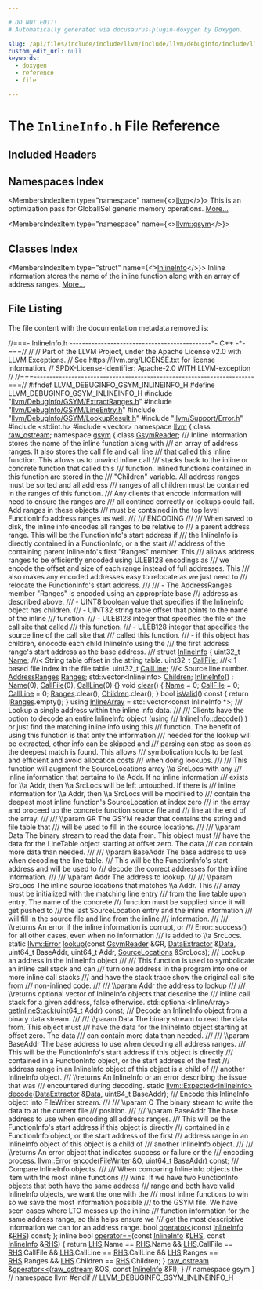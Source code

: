 ```yaml
---

# DO NOT EDIT!
# Automatically generated via docusaurus-plugin-doxygen by Doxygen.

slug: /api/files/include/include/llvm/include/llvm/debuginfo/include/llvm/debuginfo/gsym/inlineinfo-h
custom_edit_url: null
keywords:
  - doxygen
  - reference
  - file

---
```





# The `InlineInfo.h` File Reference

<DoxygenPage pluginConfig={pluginConfig}>



## Included Headers

<IncludesList>
<IncludesListItem
  filePath="llvm/DebugInfo/GSYM/ExtractRanges.h"
  permalink="/docs/api/files/include/include/llvm/include/llvm/debuginfo/include/llvm/debuginfo/gsym/extractranges-h"
  isLocal="true" />
<IncludesListItem
  filePath="llvm/DebugInfo/GSYM/LineEntry.h"
  permalink="/docs/api/files/include/include/llvm/include/llvm/debuginfo/include/llvm/debuginfo/gsym/lineentry-h"
  isLocal="true" />
<IncludesListItem
  filePath="llvm/DebugInfo/GSYM/LookupResult.h"
  permalink="/docs/api/files/include/include/llvm/include/llvm/debuginfo/include/llvm/debuginfo/gsym/lookupresult-h"
  isLocal="true" />
<IncludesListItem
  filePath="llvm/Support/Error.h"
  permalink="/docs/api/files/include/include/llvm/include/llvm/support/error-h"
  isLocal="true" />
<IncludesListItem
  filePath="stdint.h"
  permalink=""
  isLocal="false" />
<IncludesListItem
  filePath="vector"
  permalink=""
  isLocal="false" />
</IncludesList>

## Namespaces Index

<MembersIndex>

<MembersIndexItem
  type="namespace"
  name={<><a href="/docs/api/namespaces/llvm">llvm</a></>}>
This is an optimization pass for GlobalISel generic memory operations. <a href="/docs/api/namespaces/llvm/#details">More...</a>
</MembersIndexItem>

<MembersIndexItem
  type="namespace"
  name={<><a href="/docs/api/namespaces/llvm/gsym">llvm::gsym</a></>}>
</MembersIndexItem>

</MembersIndex>

## Classes Index

<MembersIndex>

<MembersIndexItem
  type="struct"
  name={<><a href="/docs/api/structs/llvm/gsym/inlineinfo">InlineInfo</a></>}>
Inline information stores the name of the inline function along with an array of address ranges. <a href="/docs/api/structs/llvm/gsym/inlineinfo/#details">More...</a>
</MembersIndexItem>

</MembersIndex>


## File Listing

The file content with the documentation metadata removed is:

<ProgramListing>

<Link id="l00001" /><CodeLine lineNumber="1"><Highlight kind="comment">//===- InlineInfo.h ---------------------------------------------&#42;- C++ -&#42;-===//</Highlight><Highlight kind="normal"></Highlight></CodeLine>
<Link id="l00002" /><CodeLine lineNumber="2"><Highlight kind="normal"></Highlight><Highlight kind="comment">//</Highlight><Highlight kind="normal"></Highlight></CodeLine>
<Link id="l00003" /><CodeLine lineNumber="3"><Highlight kind="normal"></Highlight><Highlight kind="comment">// Part of the LLVM Project, under the Apache License v2.0 with LLVM Exceptions.</Highlight><Highlight kind="normal"></Highlight></CodeLine>
<Link id="l00004" /><CodeLine lineNumber="4"><Highlight kind="normal"></Highlight><Highlight kind="comment">// See https://llvm.org/LICENSE.txt for license information.</Highlight><Highlight kind="normal"></Highlight></CodeLine>
<Link id="l00005" /><CodeLine lineNumber="5"><Highlight kind="normal"></Highlight><Highlight kind="comment">// SPDX-License-Identifier: Apache-2.0 WITH LLVM-exception</Highlight><Highlight kind="normal"></Highlight></CodeLine>
<Link id="l00006" /><CodeLine lineNumber="6"><Highlight kind="normal"></Highlight><Highlight kind="comment">//</Highlight><Highlight kind="normal"></Highlight></CodeLine>
<Link id="l00007" /><CodeLine lineNumber="7"><Highlight kind="normal"></Highlight><Highlight kind="comment">//===----------------------------------------------------------------------===//</Highlight><Highlight kind="normal"></Highlight></CodeLine>
<Link id="l00008" /><CodeLine lineNumber="8"><Highlight kind="normal"></Highlight></CodeLine>
<Link id="l00009" /><CodeLine lineNumber="9"><Highlight kind="normal"></Highlight><Highlight kind="preprocessor">#ifndef LLVM&#95;DEBUGINFO&#95;GSYM&#95;INLINEINFO&#95;H</Highlight><Highlight kind="normal"></Highlight></CodeLine>
<Link id="l00010" /><CodeLine lineNumber="10"><Highlight kind="normal"></Highlight><Highlight kind="preprocessor">#define LLVM&#95;DEBUGINFO&#95;GSYM&#95;INLINEINFO&#95;H</Highlight><Highlight kind="normal"></Highlight></CodeLine>
<Link id="l00011" /><CodeLine lineNumber="11"><Highlight kind="normal"></Highlight></CodeLine>
<Link id="l00012" /><CodeLine lineNumber="12"><Highlight kind="normal"></Highlight><Highlight kind="preprocessor">#include &quot;<a href="/docs/api/files/include/include/llvm/include/llvm/debuginfo/include/llvm/debuginfo/gsym/extractranges-h">llvm/DebugInfo/GSYM/ExtractRanges.h</a>&quot;</Highlight><Highlight kind="normal"></Highlight></CodeLine>
<Link id="l00013" /><CodeLine lineNumber="13"><Highlight kind="normal"></Highlight><Highlight kind="preprocessor">#include &quot;<a href="/docs/api/files/include/include/llvm/include/llvm/debuginfo/include/llvm/debuginfo/gsym/lineentry-h">llvm/DebugInfo/GSYM/LineEntry.h</a>&quot;</Highlight><Highlight kind="normal"></Highlight></CodeLine>
<Link id="l00014" /><CodeLine lineNumber="14"><Highlight kind="normal"></Highlight><Highlight kind="preprocessor">#include &quot;<a href="/docs/api/files/include/include/llvm/include/llvm/debuginfo/include/llvm/debuginfo/gsym/lookupresult-h">llvm/DebugInfo/GSYM/LookupResult.h</a>&quot;</Highlight><Highlight kind="normal"></Highlight></CodeLine>
<Link id="l00015" /><CodeLine lineNumber="15"><Highlight kind="normal"></Highlight><Highlight kind="preprocessor">#include &quot;<a href="/docs/api/files/include/include/llvm/include/llvm/support/error-h">llvm/Support/Error.h</a>&quot;</Highlight><Highlight kind="normal"></Highlight></CodeLine>
<Link id="l00016" /><CodeLine lineNumber="16"><Highlight kind="normal"></Highlight><Highlight kind="preprocessor">#include &lt;stdint.h&gt;</Highlight><Highlight kind="normal"></Highlight></CodeLine>
<Link id="l00017" /><CodeLine lineNumber="17"><Highlight kind="normal"></Highlight><Highlight kind="preprocessor">#include &lt;vector&gt;</Highlight><Highlight kind="normal"></Highlight></CodeLine>
<Link id="l00018" /><CodeLine lineNumber="18"><Highlight kind="normal"></Highlight></CodeLine>
<Link id="l00019" /><CodeLine lineNumber="19"><Highlight kind="normal"></Highlight><Highlight kind="keyword">namespace </Highlight><Highlight kind="normal"><a href="/docs/api/namespaces/llvm">llvm</a> &#123;</Highlight></CodeLine>
<Link id="l00020" /><CodeLine lineNumber="20"><Highlight kind="normal"></Highlight><Highlight kind="keyword">class </Highlight><Highlight kind="normal"><a href="/docs/api/classes/llvm/raw-ostream">raw&#95;ostream</a>;</Highlight></CodeLine>
<Link id="l00021" /><CodeLine lineNumber="21"><Highlight kind="normal"></Highlight></CodeLine>
<Link id="l00022" /><CodeLine lineNumber="22"><Highlight kind="normal"></Highlight><Highlight kind="keyword">namespace </Highlight><Highlight kind="normal"><a href="/docs/api/namespaces/llvm/gsym">gsym</a> &#123;</Highlight></CodeLine>
<Link id="l00023" /><CodeLine lineNumber="23"><Highlight kind="normal"></Highlight></CodeLine>
<Link id="l00024" /><CodeLine lineNumber="24"><Highlight kind="normal"></Highlight><Highlight kind="keyword">class </Highlight><Highlight kind="normal"><a href="/docs/api/classes/llvm/gsym/gsymreader">GsymReader</a>;</Highlight><Highlight kind="comment"></Highlight></CodeLine>
<Link id="l00025" /><CodeLine lineNumber="25"><Highlight kind="comment">/// Inline information stores the name of the inline function along with</Highlight></CodeLine>
<Link id="l00026" /><CodeLine lineNumber="26"><Highlight kind="comment">/// an array of address ranges. It also stores the call file and call line</Highlight></CodeLine>
<Link id="l00027" /><CodeLine lineNumber="27"><Highlight kind="comment">/// that called this inline function. This allows us to unwind inline call</Highlight></CodeLine>
<Link id="l00028" /><CodeLine lineNumber="28"><Highlight kind="comment">/// stacks back to the inline or concrete function that called this</Highlight></CodeLine>
<Link id="l00029" /><CodeLine lineNumber="29"><Highlight kind="comment">/// function. Inlined functions contained in this function are stored in the</Highlight></CodeLine>
<Link id="l00030" /><CodeLine lineNumber="30"><Highlight kind="comment">/// &quot;Children&quot; variable. All address ranges must be sorted and all address</Highlight></CodeLine>
<Link id="l00031" /><CodeLine lineNumber="31"><Highlight kind="comment">/// ranges of all children must be contained in the ranges of this function.</Highlight></CodeLine>
<Link id="l00032" /><CodeLine lineNumber="32"><Highlight kind="comment">/// Any clients that encode information will need to ensure the ranges are</Highlight></CodeLine>
<Link id="l00033" /><CodeLine lineNumber="33"><Highlight kind="comment">/// all contined correctly or lookups could fail. Add ranges in these objects</Highlight></CodeLine>
<Link id="l00034" /><CodeLine lineNumber="34"><Highlight kind="comment">/// must be contained in the top level FunctionInfo address ranges as well.</Highlight></CodeLine>
<Link id="l00035" /><CodeLine lineNumber="35"><Highlight kind="comment">///</Highlight></CodeLine>
<Link id="l00036" /><CodeLine lineNumber="36"><Highlight kind="comment">/// ENCODING</Highlight></CodeLine>
<Link id="l00037" /><CodeLine lineNumber="37"><Highlight kind="comment">///</Highlight></CodeLine>
<Link id="l00038" /><CodeLine lineNumber="38"><Highlight kind="comment">/// When saved to disk, the inline info encodes all ranges to be relative to</Highlight></CodeLine>
<Link id="l00039" /><CodeLine lineNumber="39"><Highlight kind="comment">/// a parent address range. This will be the FunctionInfo&#39;s start address if</Highlight></CodeLine>
<Link id="l00040" /><CodeLine lineNumber="40"><Highlight kind="comment">/// the InlineInfo is directly contained in a FunctionInfo, or a the start</Highlight></CodeLine>
<Link id="l00041" /><CodeLine lineNumber="41"><Highlight kind="comment">/// address of the containing parent InlineInfo&#39;s first &quot;Ranges&quot; member. This</Highlight></CodeLine>
<Link id="l00042" /><CodeLine lineNumber="42"><Highlight kind="comment">/// allows address ranges to be efficiently encoded using ULEB128 encodings as</Highlight></CodeLine>
<Link id="l00043" /><CodeLine lineNumber="43"><Highlight kind="comment">/// we encode the offset and size of each range instead of full addresses. This</Highlight></CodeLine>
<Link id="l00044" /><CodeLine lineNumber="44"><Highlight kind="comment">/// also makes any encoded addresses easy to relocate as we just need to</Highlight></CodeLine>
<Link id="l00045" /><CodeLine lineNumber="45"><Highlight kind="comment">/// relocate the FunctionInfo&#39;s start address.</Highlight></CodeLine>
<Link id="l00046" /><CodeLine lineNumber="46"><Highlight kind="comment">///</Highlight></CodeLine>
<Link id="l00047" /><CodeLine lineNumber="47"><Highlight kind="comment">/// - The AddressRanges member &quot;Ranges&quot; is encoded using an appropriate base</Highlight></CodeLine>
<Link id="l00048" /><CodeLine lineNumber="48"><Highlight kind="comment">///   address as described above.</Highlight></CodeLine>
<Link id="l00049" /><CodeLine lineNumber="49"><Highlight kind="comment">/// - UINT8 boolean value that specifies if the InlineInfo object has children.</Highlight></CodeLine>
<Link id="l00050" /><CodeLine lineNumber="50"><Highlight kind="comment">/// - UINT32 string table offset that points to the name of the inline</Highlight></CodeLine>
<Link id="l00051" /><CodeLine lineNumber="51"><Highlight kind="comment">///   function.</Highlight></CodeLine>
<Link id="l00052" /><CodeLine lineNumber="52"><Highlight kind="comment">/// - ULEB128 integer that specifies the file of the call site that called</Highlight></CodeLine>
<Link id="l00053" /><CodeLine lineNumber="53"><Highlight kind="comment">///   this function.</Highlight></CodeLine>
<Link id="l00054" /><CodeLine lineNumber="54"><Highlight kind="comment">/// - ULEB128 integer that specifies the source line of the call site that</Highlight></CodeLine>
<Link id="l00055" /><CodeLine lineNumber="55"><Highlight kind="comment">///   called this function.</Highlight></CodeLine>
<Link id="l00056" /><CodeLine lineNumber="56"><Highlight kind="comment">/// - if this object has children, enocode each child InlineInfo using the</Highlight></CodeLine>
<Link id="l00057" /><CodeLine lineNumber="57"><Highlight kind="comment">///   the first address range&#39;s start address as the base address.</Highlight></CodeLine>
<Link id="l00058" /><CodeLine lineNumber="58"><Highlight kind="comment">///</Highlight><Highlight kind="normal"></Highlight></CodeLine>
<Link id="l00059" /><CodeLine lineNumber="59" lineLink="/docs/api/structs/llvm/gsym/inlineinfo"><Highlight kind="normal"></Highlight><Highlight kind="keyword">struct </Highlight><Highlight kind="normal"><a href="/docs/api/structs/llvm/gsym/inlineinfo/#a20b089b7dd2fd022435d492a9ddeab36">InlineInfo</a> &#123;</Highlight></CodeLine>
<Link id="l00060" /><CodeLine lineNumber="60"><Highlight kind="normal"></Highlight></CodeLine>
<Link id="l00061" /><CodeLine lineNumber="61" lineLink="/docs/api/structs/llvm/gsym/inlineinfo/#af36254c514e0067df9e218d445271def"><Highlight kind="normal">  uint32&#95;t <a href="/docs/api/structs/llvm/gsym/inlineinfo/#af36254c514e0067df9e218d445271def">Name</a>; </Highlight><Highlight kind="comment">///&lt; String table offset in the string table.</Highlight><Highlight kind="normal"></Highlight></CodeLine>
<Link id="l00062" /><CodeLine lineNumber="62" lineLink="/docs/api/structs/llvm/gsym/inlineinfo/#a7dc376fcf6081633e4944a717040be46"><Highlight kind="normal">  uint32&#95;t <a href="/docs/api/structs/llvm/gsym/inlineinfo/#a7dc376fcf6081633e4944a717040be46">CallFile</a>; </Highlight><Highlight kind="comment">///&lt; 1 based file index in the file table.</Highlight><Highlight kind="normal"></Highlight></CodeLine>
<Link id="l00063" /><CodeLine lineNumber="63" lineLink="/docs/api/structs/llvm/gsym/inlineinfo/#ac42ae93d420307f9cf934d78c0ad661d"><Highlight kind="normal">  uint32&#95;t <a href="/docs/api/structs/llvm/gsym/inlineinfo/#ac42ae93d420307f9cf934d78c0ad661d">CallLine</a>; </Highlight><Highlight kind="comment">///&lt; Source line number.</Highlight><Highlight kind="normal"></Highlight></CodeLine>
<Link id="l00064" /><CodeLine lineNumber="64" lineLink="/docs/api/structs/llvm/gsym/inlineinfo/#a55c9eb4dff498093824304e525a9017a"><Highlight kind="normal">  <a href="/docs/api/classes/llvm/addressranges">AddressRanges</a> <a href="/docs/api/structs/llvm/gsym/inlineinfo/#a55c9eb4dff498093824304e525a9017a">Ranges</a>;</Highlight></CodeLine>
<Link id="l00065" /><CodeLine lineNumber="65" lineLink="/docs/api/structs/llvm/gsym/inlineinfo/#a53d934eaa717abd9781a703afed2b3b2"><Highlight kind="normal">  std::vector&lt;InlineInfo&gt; <a href="/docs/api/structs/llvm/gsym/inlineinfo/#a53d934eaa717abd9781a703afed2b3b2">Children</a>;</Highlight></CodeLine>
<Link id="l00066" /><CodeLine lineNumber="66" lineLink="/docs/api/structs/llvm/gsym/inlineinfo/#a20b089b7dd2fd022435d492a9ddeab36"><Highlight kind="normal">  <a href="/docs/api/structs/llvm/gsym/inlineinfo/#a20b089b7dd2fd022435d492a9ddeab36">InlineInfo</a>() : <a href="/docs/api/structs/llvm/gsym/inlineinfo/#af36254c514e0067df9e218d445271def">Name</a>(0), <a href="/docs/api/structs/llvm/gsym/inlineinfo/#a7dc376fcf6081633e4944a717040be46">CallFile</a>(0), <a href="/docs/api/structs/llvm/gsym/inlineinfo/#ac42ae93d420307f9cf934d78c0ad661d">CallLine</a>(0) &#123;&#125;</Highlight></CodeLine>
<Link id="l00067" /><CodeLine lineNumber="67" lineLink="/docs/api/structs/llvm/gsym/inlineinfo/#ab06cc4c294f4958c7302cf9a7a20b630"><Highlight kind="normal">  </Highlight><Highlight kind="keywordtype">void</Highlight><Highlight kind="normal"> <a href="/docs/api/structs/llvm/gsym/inlineinfo/#ab06cc4c294f4958c7302cf9a7a20b630">clear</a>() &#123;</Highlight></CodeLine>
<Link id="l00068" /><CodeLine lineNumber="68"><Highlight kind="normal">    <a href="/docs/api/structs/llvm/gsym/inlineinfo/#af36254c514e0067df9e218d445271def">Name</a> = 0;</Highlight></CodeLine>
<Link id="l00069" /><CodeLine lineNumber="69"><Highlight kind="normal">    <a href="/docs/api/structs/llvm/gsym/inlineinfo/#a7dc376fcf6081633e4944a717040be46">CallFile</a> = 0;</Highlight></CodeLine>
<Link id="l00070" /><CodeLine lineNumber="70"><Highlight kind="normal">    <a href="/docs/api/structs/llvm/gsym/inlineinfo/#ac42ae93d420307f9cf934d78c0ad661d">CallLine</a> = 0;</Highlight></CodeLine>
<Link id="l00071" /><CodeLine lineNumber="71"><Highlight kind="normal">    <a href="/docs/api/structs/llvm/gsym/inlineinfo/#a55c9eb4dff498093824304e525a9017a">Ranges</a>.clear();</Highlight></CodeLine>
<Link id="l00072" /><CodeLine lineNumber="72"><Highlight kind="normal">    <a href="/docs/api/structs/llvm/gsym/inlineinfo/#a53d934eaa717abd9781a703afed2b3b2">Children</a>.clear();</Highlight></CodeLine>
<Link id="l00073" /><CodeLine lineNumber="73"><Highlight kind="normal">  &#125;</Highlight></CodeLine>
<Link id="l00074" /><CodeLine lineNumber="74" lineLink="/docs/api/structs/llvm/gsym/inlineinfo/#a8b32cc36bb90f453ecbf6c7f5fe1cde2"><Highlight kind="normal">  </Highlight><Highlight kind="keywordtype">bool</Highlight><Highlight kind="normal"> <a href="/docs/api/structs/llvm/gsym/inlineinfo/#a8b32cc36bb90f453ecbf6c7f5fe1cde2">isValid</a>()</Highlight><Highlight kind="keyword"> const </Highlight><Highlight kind="normal">&#123; </Highlight><Highlight kind="keywordflow">return</Highlight><Highlight kind="normal"> !<a href="/docs/api/structs/llvm/gsym/inlineinfo/#a55c9eb4dff498093824304e525a9017a">Ranges</a>.empty(); &#125;</Highlight></CodeLine>
<Link id="l00075" /><CodeLine lineNumber="75"><Highlight kind="normal"></Highlight></CodeLine>
<Link id="l00076" /><CodeLine lineNumber="76" lineLink="/docs/api/structs/llvm/gsym/inlineinfo/#a6b13e2daed67ab714dcc5138fd07d600"><Highlight kind="normal">  </Highlight><Highlight kind="keyword">using </Highlight><Highlight kind="normal"><a href="/docs/api/structs/llvm/gsym/inlineinfo/#a6b13e2daed67ab714dcc5138fd07d600">InlineArray</a> = std::vector&lt;const InlineInfo &#42;&gt;;</Highlight></CodeLine>
<Link id="l00077" /><CodeLine lineNumber="77"><Highlight kind="normal"></Highlight><Highlight kind="comment"></Highlight></CodeLine>
<Link id="l00078" /><CodeLine lineNumber="78"><Highlight kind="comment">  /// Lookup a single address within the inline info data.</Highlight></CodeLine>
<Link id="l00079" /><CodeLine lineNumber="79"><Highlight kind="comment">  ///</Highlight></CodeLine>
<Link id="l00080" /><CodeLine lineNumber="80"><Highlight kind="comment">  /// Clients have the option to decode an entire InlineInfo object (using</Highlight></CodeLine>
<Link id="l00081" /><CodeLine lineNumber="81"><Highlight kind="comment">  /// InlineInfo::decode() ) or just find the matching inline info using this</Highlight></CodeLine>
<Link id="l00082" /><CodeLine lineNumber="82"><Highlight kind="comment">  /// function. The benefit of using this function is that only the information</Highlight></CodeLine>
<Link id="l00083" /><CodeLine lineNumber="83"><Highlight kind="comment">  /// needed for the lookup will be extracted, other info can be skipped and</Highlight></CodeLine>
<Link id="l00084" /><CodeLine lineNumber="84"><Highlight kind="comment">  /// parsing can stop as soon as the deepest match is found. This allows</Highlight></CodeLine>
<Link id="l00085" /><CodeLine lineNumber="85"><Highlight kind="comment">  /// symbolication tools to be fast and efficient and avoid allocation costs</Highlight></CodeLine>
<Link id="l00086" /><CodeLine lineNumber="86"><Highlight kind="comment">  /// when doing lookups.</Highlight></CodeLine>
<Link id="l00087" /><CodeLine lineNumber="87"><Highlight kind="comment">  ///</Highlight></CodeLine>
<Link id="l00088" /><CodeLine lineNumber="88"><Highlight kind="comment">  /// This function will augment the SourceLocations array \\a SrcLocs with any</Highlight></CodeLine>
<Link id="l00089" /><CodeLine lineNumber="89"><Highlight kind="comment">  /// inline information that pertains to \\a Addr. If no inline information</Highlight></CodeLine>
<Link id="l00090" /><CodeLine lineNumber="90"><Highlight kind="comment">  /// exists for \\a Addr, then \\a SrcLocs will be left untouched. If there is</Highlight></CodeLine>
<Link id="l00091" /><CodeLine lineNumber="91"><Highlight kind="comment">  /// inline information for \\a Addr, then \\a SrcLocs will be modifiied to</Highlight></CodeLine>
<Link id="l00092" /><CodeLine lineNumber="92"><Highlight kind="comment">  /// contain the deepest most inline function&#39;s SourceLocation at index zero</Highlight></CodeLine>
<Link id="l00093" /><CodeLine lineNumber="93"><Highlight kind="comment">  /// in the array and proceed up the concrete function source file and</Highlight></CodeLine>
<Link id="l00094" /><CodeLine lineNumber="94"><Highlight kind="comment">  /// line at the end of the array.</Highlight></CodeLine>
<Link id="l00095" /><CodeLine lineNumber="95"><Highlight kind="comment">  ///</Highlight></CodeLine>
<Link id="l00096" /><CodeLine lineNumber="96"><Highlight kind="comment">  /// \\param GR The GSYM reader that contains the string and file table that</Highlight></CodeLine>
<Link id="l00097" /><CodeLine lineNumber="97"><Highlight kind="comment">  /// will be used to fill in the source locations.</Highlight></CodeLine>
<Link id="l00098" /><CodeLine lineNumber="98"><Highlight kind="comment">  ///</Highlight></CodeLine>
<Link id="l00099" /><CodeLine lineNumber="99"><Highlight kind="comment">  /// \\param Data The binary stream to read the data from. This object must</Highlight></CodeLine>
<Link id="l00100" /><CodeLine lineNumber="100"><Highlight kind="comment">  /// have the data for the LineTable object starting at offset zero. The data</Highlight></CodeLine>
<Link id="l00101" /><CodeLine lineNumber="101"><Highlight kind="comment">  /// can contain more data than needed.</Highlight></CodeLine>
<Link id="l00102" /><CodeLine lineNumber="102"><Highlight kind="comment">  ///</Highlight></CodeLine>
<Link id="l00103" /><CodeLine lineNumber="103"><Highlight kind="comment">  /// \\param BaseAddr The base address to use when decoding the line table.</Highlight></CodeLine>
<Link id="l00104" /><CodeLine lineNumber="104"><Highlight kind="comment">  /// This will be the FunctionInfo&#39;s start address and will be used to</Highlight></CodeLine>
<Link id="l00105" /><CodeLine lineNumber="105"><Highlight kind="comment">  /// decode the correct addresses for the inline information.</Highlight></CodeLine>
<Link id="l00106" /><CodeLine lineNumber="106"><Highlight kind="comment">  ///</Highlight></CodeLine>
<Link id="l00107" /><CodeLine lineNumber="107"><Highlight kind="comment">  /// \\param Addr The address to lookup.</Highlight></CodeLine>
<Link id="l00108" /><CodeLine lineNumber="108"><Highlight kind="comment">  ///</Highlight></CodeLine>
<Link id="l00109" /><CodeLine lineNumber="109"><Highlight kind="comment">  /// \\param SrcLocs The inline source locations that matches \\a Addr. This</Highlight></CodeLine>
<Link id="l00110" /><CodeLine lineNumber="110"><Highlight kind="comment">  ///                array must be initialized with the matching line entry</Highlight></CodeLine>
<Link id="l00111" /><CodeLine lineNumber="111"><Highlight kind="comment">  ///                from the line table upon entry. The name of the concrete</Highlight></CodeLine>
<Link id="l00112" /><CodeLine lineNumber="112"><Highlight kind="comment">  ///                function must be supplied since it will get pushed to</Highlight></CodeLine>
<Link id="l00113" /><CodeLine lineNumber="113"><Highlight kind="comment">  ///                the last SourceLocation entry and the inline information</Highlight></CodeLine>
<Link id="l00114" /><CodeLine lineNumber="114"><Highlight kind="comment">  ///                will fill in the source file and line from the inline</Highlight></CodeLine>
<Link id="l00115" /><CodeLine lineNumber="115"><Highlight kind="comment">  ///                information.</Highlight></CodeLine>
<Link id="l00116" /><CodeLine lineNumber="116"><Highlight kind="comment">  ///</Highlight></CodeLine>
<Link id="l00117" /><CodeLine lineNumber="117"><Highlight kind="comment">  /// \\returns An error if the inline information is corrupt, or</Highlight></CodeLine>
<Link id="l00118" /><CodeLine lineNumber="118"><Highlight kind="comment">  ///          Error::success() for all other cases, even when no information</Highlight></CodeLine>
<Link id="l00119" /><CodeLine lineNumber="119"><Highlight kind="comment">  ///          is added to \\a SrcLocs.</Highlight><Highlight kind="normal"></Highlight></CodeLine>
<Link id="l00120" /><CodeLine lineNumber="120"><Highlight kind="normal">  </Highlight><Highlight kind="keyword">static</Highlight><Highlight kind="normal"> <a href="/docs/api/classes/llvm/error">llvm::Error</a> <a href="/docs/api/structs/llvm/gsym/inlineinfo/#a6f764edf4bf576f4e243188eb8fa5e0c">lookup</a>(</Highlight><Highlight kind="keyword">const</Highlight><Highlight kind="normal"> <a href="/docs/api/classes/llvm/gsym/gsymreader">GsymReader</a> &amp;GR, <a href="/docs/api/classes/llvm/dataextractor">DataExtractor</a> &amp;<a href="/docs/api/namespaces/llvm/#aa20539e89704d20b98b97e9c3feac934">Data</a>,</Highlight></CodeLine>
<Link id="l00121" /><CodeLine lineNumber="121"><Highlight kind="normal">                            uint64&#95;t BaseAddr, uint64&#95;t Addr,</Highlight></CodeLine>
<Link id="l00122" /><CodeLine lineNumber="122"><Highlight kind="normal">                            <a href="/docs/api/namespaces/llvm/gsym/#af56cdce2bbbfcdafb057bce7c90bf419">SourceLocations</a> &amp;SrcLocs);</Highlight></CodeLine>
<Link id="l00123" /><CodeLine lineNumber="123"><Highlight kind="normal"></Highlight><Highlight kind="comment"></Highlight></CodeLine>
<Link id="l00124" /><CodeLine lineNumber="124"><Highlight kind="comment">  /// Lookup an address in the InlineInfo object</Highlight></CodeLine>
<Link id="l00125" /><CodeLine lineNumber="125"><Highlight kind="comment">  ///</Highlight></CodeLine>
<Link id="l00126" /><CodeLine lineNumber="126"><Highlight kind="comment">  /// This function is used to symbolicate an inline call stack and can</Highlight></CodeLine>
<Link id="l00127" /><CodeLine lineNumber="127"><Highlight kind="comment">  /// turn one address in the program into one or more inline call stacks</Highlight></CodeLine>
<Link id="l00128" /><CodeLine lineNumber="128"><Highlight kind="comment">  /// and have the stack trace show the original call site from</Highlight></CodeLine>
<Link id="l00129" /><CodeLine lineNumber="129"><Highlight kind="comment">  /// non-inlined code.</Highlight></CodeLine>
<Link id="l00130" /><CodeLine lineNumber="130"><Highlight kind="comment">  ///</Highlight></CodeLine>
<Link id="l00131" /><CodeLine lineNumber="131"><Highlight kind="comment">  /// \\param Addr the address to lookup</Highlight></CodeLine>
<Link id="l00132" /><CodeLine lineNumber="132"><Highlight kind="comment">  ///</Highlight></CodeLine>
<Link id="l00133" /><CodeLine lineNumber="133"><Highlight kind="comment">  /// \\returns optional vector of InlineInfo objects that describe the</Highlight></CodeLine>
<Link id="l00134" /><CodeLine lineNumber="134"><Highlight kind="comment">  /// inline call stack for a given address, false otherwise.</Highlight><Highlight kind="normal"></Highlight></CodeLine>
<Link id="l00135" /><CodeLine lineNumber="135"><Highlight kind="normal">  std::optional&lt;InlineArray&gt; <a href="/docs/api/structs/llvm/gsym/inlineinfo/#a6ddf4ca5eba1a243b409b9afe1a9a6e0">getInlineStack</a>(uint64&#95;t Addr) </Highlight><Highlight kind="keyword">const</Highlight><Highlight kind="normal">;</Highlight></CodeLine>
<Link id="l00136" /><CodeLine lineNumber="136"><Highlight kind="normal"></Highlight><Highlight kind="comment"></Highlight></CodeLine>
<Link id="l00137" /><CodeLine lineNumber="137"><Highlight kind="comment">  /// Decode an InlineInfo object from a binary data stream.</Highlight></CodeLine>
<Link id="l00138" /><CodeLine lineNumber="138"><Highlight kind="comment">  ///</Highlight></CodeLine>
<Link id="l00139" /><CodeLine lineNumber="139"><Highlight kind="comment">  /// \\param Data The binary stream to read the data from. This object must</Highlight></CodeLine>
<Link id="l00140" /><CodeLine lineNumber="140"><Highlight kind="comment">  /// have the data for the InlineInfo object starting at offset zero. The data</Highlight></CodeLine>
<Link id="l00141" /><CodeLine lineNumber="141"><Highlight kind="comment">  /// can contain more data than needed.</Highlight></CodeLine>
<Link id="l00142" /><CodeLine lineNumber="142"><Highlight kind="comment">  ///</Highlight></CodeLine>
<Link id="l00143" /><CodeLine lineNumber="143"><Highlight kind="comment">  /// \\param BaseAddr The base address to use when decoding all address ranges.</Highlight></CodeLine>
<Link id="l00144" /><CodeLine lineNumber="144"><Highlight kind="comment">  /// This will be the FunctionInfo&#39;s start address if this object is directly</Highlight></CodeLine>
<Link id="l00145" /><CodeLine lineNumber="145"><Highlight kind="comment">  /// contained in a FunctionInfo object, or the start address of the first</Highlight></CodeLine>
<Link id="l00146" /><CodeLine lineNumber="146"><Highlight kind="comment">  /// address range in an InlineInfo object of this object is a child of</Highlight></CodeLine>
<Link id="l00147" /><CodeLine lineNumber="147"><Highlight kind="comment">  /// another InlineInfo object.</Highlight></CodeLine>
<Link id="l00148" /><CodeLine lineNumber="148"><Highlight kind="comment">  /// \\returns An InlineInfo or an error describing the issue that was</Highlight></CodeLine>
<Link id="l00149" /><CodeLine lineNumber="149"><Highlight kind="comment">  /// encountered during decoding.</Highlight><Highlight kind="normal"></Highlight></CodeLine>
<Link id="l00150" /><CodeLine lineNumber="150"><Highlight kind="normal">  </Highlight><Highlight kind="keyword">static</Highlight><Highlight kind="normal"> <a href="/docs/api/classes/llvm/expected">llvm::Expected&lt;InlineInfo&gt;</a> <a href="/docs/api/structs/llvm/gsym/inlineinfo/#ae59cf2adb8c2fb547e64f51ee921aa56">decode</a>(<a href="/docs/api/classes/llvm/dataextractor">DataExtractor</a> &amp;<a href="/docs/api/namespaces/llvm/#aa20539e89704d20b98b97e9c3feac934">Data</a>,</Highlight></CodeLine>
<Link id="l00151" /><CodeLine lineNumber="151"><Highlight kind="normal">                                           uint64&#95;t BaseAddr);</Highlight></CodeLine>
<Link id="l00152" /><CodeLine lineNumber="152"><Highlight kind="normal"></Highlight><Highlight kind="comment"></Highlight></CodeLine>
<Link id="l00153" /><CodeLine lineNumber="153"><Highlight kind="comment">  /// Encode this InlineInfo object into FileWriter stream.</Highlight></CodeLine>
<Link id="l00154" /><CodeLine lineNumber="154"><Highlight kind="comment">  ///</Highlight></CodeLine>
<Link id="l00155" /><CodeLine lineNumber="155"><Highlight kind="comment">  /// \\param O The binary stream to write the data to at the current file</Highlight></CodeLine>
<Link id="l00156" /><CodeLine lineNumber="156"><Highlight kind="comment">  /// position.</Highlight></CodeLine>
<Link id="l00157" /><CodeLine lineNumber="157"><Highlight kind="comment">  ///</Highlight></CodeLine>
<Link id="l00158" /><CodeLine lineNumber="158"><Highlight kind="comment">  /// \\param BaseAddr The base address to use when encoding all address ranges.</Highlight></CodeLine>
<Link id="l00159" /><CodeLine lineNumber="159"><Highlight kind="comment">  /// This will be the FunctionInfo&#39;s start address if this object is directly</Highlight></CodeLine>
<Link id="l00160" /><CodeLine lineNumber="160"><Highlight kind="comment">  /// contained in a FunctionInfo object, or the start address of the first</Highlight></CodeLine>
<Link id="l00161" /><CodeLine lineNumber="161"><Highlight kind="comment">  /// address range in an InlineInfo object of this object is a child of</Highlight></CodeLine>
<Link id="l00162" /><CodeLine lineNumber="162"><Highlight kind="comment">  /// another InlineInfo object.</Highlight></CodeLine>
<Link id="l00163" /><CodeLine lineNumber="163"><Highlight kind="comment">  ///</Highlight></CodeLine>
<Link id="l00164" /><CodeLine lineNumber="164"><Highlight kind="comment">  /// \\returns An error object that indicates success or failure or the</Highlight></CodeLine>
<Link id="l00165" /><CodeLine lineNumber="165"><Highlight kind="comment">  /// encoding process.</Highlight><Highlight kind="normal"></Highlight></CodeLine>
<Link id="l00166" /><CodeLine lineNumber="166"><Highlight kind="normal">  <a href="/docs/api/classes/llvm/error">llvm::Error</a> <a href="/docs/api/structs/llvm/gsym/inlineinfo/#a942b72b4d473fa049b9e5f4fc1fce789">encode</a>(<a href="/docs/api/classes/llvm/gsym/filewriter">FileWriter</a> &amp;O, uint64&#95;t BaseAddr) </Highlight><Highlight kind="keyword">const</Highlight><Highlight kind="normal">;</Highlight></CodeLine>
<Link id="l00167" /><CodeLine lineNumber="167"><Highlight kind="normal"></Highlight><Highlight kind="comment"></Highlight></CodeLine>
<Link id="l00168" /><CodeLine lineNumber="168"><Highlight kind="comment">  /// Compare InlineInfo objects.</Highlight></CodeLine>
<Link id="l00169" /><CodeLine lineNumber="169"><Highlight kind="comment">  ///</Highlight></CodeLine>
<Link id="l00170" /><CodeLine lineNumber="170"><Highlight kind="comment">  /// When comparing InlineInfo objects the item with the most inline functions</Highlight></CodeLine>
<Link id="l00171" /><CodeLine lineNumber="171"><Highlight kind="comment">  /// wins. If we have two FunctionInfo objects that both have the same address</Highlight></CodeLine>
<Link id="l00172" /><CodeLine lineNumber="172"><Highlight kind="comment">  /// range and both have valid InlineInfo objects, we want the one with the</Highlight></CodeLine>
<Link id="l00173" /><CodeLine lineNumber="173"><Highlight kind="comment">  /// most inline functions to win so we save the most information possible</Highlight></CodeLine>
<Link id="l00174" /><CodeLine lineNumber="174"><Highlight kind="comment">  /// to the GSYM file. We have seen cases where LTO messes up the inline</Highlight></CodeLine>
<Link id="l00175" /><CodeLine lineNumber="175"><Highlight kind="comment">  /// function information for the same address range, so this helps ensure we</Highlight></CodeLine>
<Link id="l00176" /><CodeLine lineNumber="176"><Highlight kind="comment">  /// get the most descriptive information we can for an address range.</Highlight><Highlight kind="normal"></Highlight></CodeLine>
<Link id="l00177" /><CodeLine lineNumber="177"><Highlight kind="normal">  </Highlight><Highlight kind="keywordtype">bool</Highlight><Highlight kind="normal"> <a href="/docs/api/structs/llvm/gsym/inlineinfo/#a5334ef65a442bb11580a5a4779555253">operator&lt;</a>(</Highlight><Highlight kind="keyword">const</Highlight><Highlight kind="normal"> <a href="/docs/api/structs/llvm/gsym/inlineinfo/#a20b089b7dd2fd022435d492a9ddeab36">InlineInfo</a> &amp;<a href="/docs/api/files/lib/lib/target/lib/target/x86/x86partialreduction-cpp/#a87b8bfbbe9d8f7146d7f20a5fb42efd0">RHS</a>) </Highlight><Highlight kind="keyword">const</Highlight><Highlight kind="normal">;</Highlight></CodeLine>
<Link id="l00178" /><CodeLine lineNumber="178"><Highlight kind="normal">&#125;;</Highlight></CodeLine>
<Link id="l00179" /><CodeLine lineNumber="179"><Highlight kind="normal"></Highlight></CodeLine>
<Link id="l00180" /><CodeLine lineNumber="180" lineLink="/docs/api/namespaces/llvm/gsym/#ae30c692daa65c865b97467470dd5cc83"><Highlight kind="normal"></Highlight><Highlight kind="keyword">inline</Highlight><Highlight kind="normal"> </Highlight><Highlight kind="keywordtype">bool</Highlight><Highlight kind="normal"> <a href="/docs/api/namespaces/llvm/gsym/#a703aec456081f446cea37a117ccc5e44">operator==</a>(</Highlight><Highlight kind="keyword">const</Highlight><Highlight kind="normal"> <a href="/docs/api/structs/llvm/gsym/inlineinfo">InlineInfo</a> &amp;<a href="/docs/api/files/lib/lib/target/lib/target/x86/x86partialreduction-cpp/#a9e1483f7215664a2315c53c3558d9a8d">LHS</a>, </Highlight><Highlight kind="keyword">const</Highlight><Highlight kind="normal"> <a href="/docs/api/structs/llvm/gsym/inlineinfo">InlineInfo</a> &amp;<a href="/docs/api/files/lib/lib/target/lib/target/x86/x86partialreduction-cpp/#a87b8bfbbe9d8f7146d7f20a5fb42efd0">RHS</a>) &#123;</Highlight></CodeLine>
<Link id="l00181" /><CodeLine lineNumber="181"><Highlight kind="normal">  </Highlight><Highlight kind="keywordflow">return</Highlight><Highlight kind="normal"> <a href="/docs/api/files/lib/lib/target/lib/target/x86/x86partialreduction-cpp/#a9e1483f7215664a2315c53c3558d9a8d">LHS</a>.Name == <a href="/docs/api/files/lib/lib/target/lib/target/x86/x86partialreduction-cpp/#a87b8bfbbe9d8f7146d7f20a5fb42efd0">RHS</a>.Name &amp;&amp; <a href="/docs/api/files/lib/lib/target/lib/target/x86/x86partialreduction-cpp/#a9e1483f7215664a2315c53c3558d9a8d">LHS</a>.CallFile == <a href="/docs/api/files/lib/lib/target/lib/target/x86/x86partialreduction-cpp/#a87b8bfbbe9d8f7146d7f20a5fb42efd0">RHS</a>.CallFile &amp;&amp;</Highlight></CodeLine>
<Link id="l00182" /><CodeLine lineNumber="182"><Highlight kind="normal">         <a href="/docs/api/files/lib/lib/target/lib/target/x86/x86partialreduction-cpp/#a9e1483f7215664a2315c53c3558d9a8d">LHS</a>.CallLine == <a href="/docs/api/files/lib/lib/target/lib/target/x86/x86partialreduction-cpp/#a87b8bfbbe9d8f7146d7f20a5fb42efd0">RHS</a>.CallLine &amp;&amp; <a href="/docs/api/files/lib/lib/target/lib/target/x86/x86partialreduction-cpp/#a9e1483f7215664a2315c53c3558d9a8d">LHS</a>.Ranges == <a href="/docs/api/files/lib/lib/target/lib/target/x86/x86partialreduction-cpp/#a87b8bfbbe9d8f7146d7f20a5fb42efd0">RHS</a>.Ranges &amp;&amp;</Highlight></CodeLine>
<Link id="l00183" /><CodeLine lineNumber="183"><Highlight kind="normal">         <a href="/docs/api/files/lib/lib/target/lib/target/x86/x86partialreduction-cpp/#a9e1483f7215664a2315c53c3558d9a8d">LHS</a>.Children == <a href="/docs/api/files/lib/lib/target/lib/target/x86/x86partialreduction-cpp/#a87b8bfbbe9d8f7146d7f20a5fb42efd0">RHS</a>.Children;</Highlight></CodeLine>
<Link id="l00184" /><CodeLine lineNumber="184"><Highlight kind="normal">&#125;</Highlight></CodeLine>
<Link id="l00185" /><CodeLine lineNumber="185"><Highlight kind="normal"></Highlight></CodeLine>
<Link id="l00186" /><CodeLine lineNumber="186"><Highlight kind="normal"><a href="/docs/api/classes/llvm/raw-ostream">raw&#95;ostream</a> &amp;<a href="/docs/api/namespaces/llvm/gsym/#a15f42fd0953ecc13d8122847660c0e5b">operator&lt;&lt;</a>(<a href="/docs/api/classes/llvm/raw-ostream">raw&#95;ostream</a> &amp;OS, </Highlight><Highlight kind="keyword">const</Highlight><Highlight kind="normal"> <a href="/docs/api/files/lib/lib/debuginfo/lib/debuginfo/gsym/functioninfo-cpp/#a3e1eb307ada3e1ef3a115f4c734aa5eeac1775aaace95748849e1216a09f028fc">InlineInfo</a> &amp;FI);</Highlight></CodeLine>
<Link id="l00187" /><CodeLine lineNumber="187"><Highlight kind="normal"></Highlight></CodeLine>
<Link id="l00188" /><CodeLine lineNumber="188"><Highlight kind="normal">&#125; </Highlight><Highlight kind="comment">// namespace gsym</Highlight><Highlight kind="normal"></Highlight></CodeLine>
<Link id="l00189" /><CodeLine lineNumber="189"><Highlight kind="normal">&#125; </Highlight><Highlight kind="comment">// namespace llvm</Highlight><Highlight kind="normal"></Highlight></CodeLine>
<Link id="l00190" /><CodeLine lineNumber="190"><Highlight kind="normal"></Highlight></CodeLine>
<Link id="l00191" /><CodeLine lineNumber="191"><Highlight kind="normal"></Highlight><Highlight kind="preprocessor">#endif </Highlight><Highlight kind="comment">// LLVM&#95;DEBUGINFO&#95;GSYM&#95;INLINEINFO&#95;H</Highlight><Highlight kind="normal"></Highlight></CodeLine>

</ProgramListing>


</DoxygenPage>
